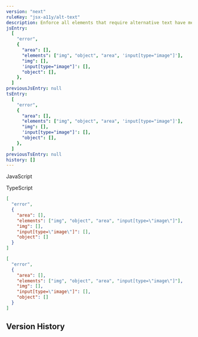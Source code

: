 ```yaml
---
version: "next"
ruleKey: "jsx-a11y/alt-text"
description: Enforce all elements that require alternative text have meaningful information to relay back to end user
jsEntry:
  [
    "error",
    {
      "area": [],
      "elements": ["img", "object", "area", 'input[type="image"]'],
      "img": [],
      'input[type="image"]': [],
      "object": [],
    },
  ]
previousJsEntry: null
tsEntry:
  [
    "error",
    {
      "area": [],
      "elements": ["img", "object", "area", 'input[type="image"]'],
      "img": [],
      'input[type="image"]': [],
      "object": [],
    },
  ]
previousTsEntry: null
history: []
---
```


<Tabs defaultValue="js">

<TabsList>
  <TabsTrigger value="js">
    <div className="flex gap-2 items-center">
      <RuleLevelIcon level="error" />
      <p>JavaScript</p>
    </div>
  </TabsTrigger>
  <TabsTrigger value="ts">
    <div className="flex gap-2 items-center">
      <RuleLevelIcon ts level="error" />
      <p>TypeScript</p>
    </div>
  </TabsTrigger>
</TabsList>

<TabsContent value="js">

```json
[
  "error",
  {
    "area": [],
    "elements": ["img", "object", "area", "input[type=\"image\"]"],
    "img": [],
    "input[type=\"image\"]": [],
    "object": []
  }
]
```

</TabsContent>

<TabsContent value="ts">

```json
[
  "error",
  {
    "area": [],
    "elements": ["img", "object", "area", "input[type=\"image\"]"],
    "img": [],
    "input[type=\"image\"]": [],
    "object": []
  }
]
```

</TabsContent>

</Tabs>

## Version History

<RuleHistory ruleKey="jsx-a11y/alt-text" />
